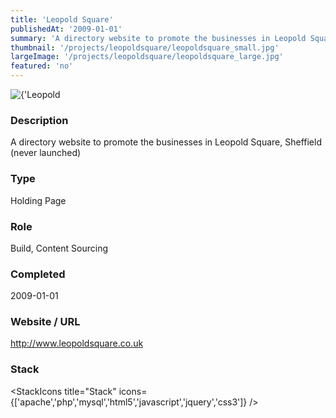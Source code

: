 ```yaml
---
title: 'Leopold Square'
publishedAt: '2009-01-01'
summary: 'A directory website to promote the businesses in Leopold Square, Sheffield (never launched)'
thumbnail: '/projects/leopoldsquare/leopoldsquare_small.jpg'
largeImage: '/projects/leopoldsquare/leopoldsquare_large.jpg'
featured: 'no'
---
```


<div className="relative w-full h-[400px] sm:h-[600px] md:h-[760px] lg:h-[920px]">
  <Image
    alt={'Leopold Square'}
    src={'/projects/leopoldsquare/leopoldsquare.jpg'}
    sizes="(max-width: 640px) 100%, 100%"
    fill={true}
    priority
    style={{
      objectFit: 'contain'
    }}
  />
</div>

### Description

A directory website to promote the businesses in Leopold Square, Sheffield (never launched)


### Type

Holding Page

### Role

Build, Content Sourcing

### Completed
2009-01-01

### Website / URL
http://www.leopoldsquare.co.uk


### Stack

<StackIcons
  title="Stack"
  icons={['apache','php','mysql','html5','javascript','jquery','css3']}
  />
